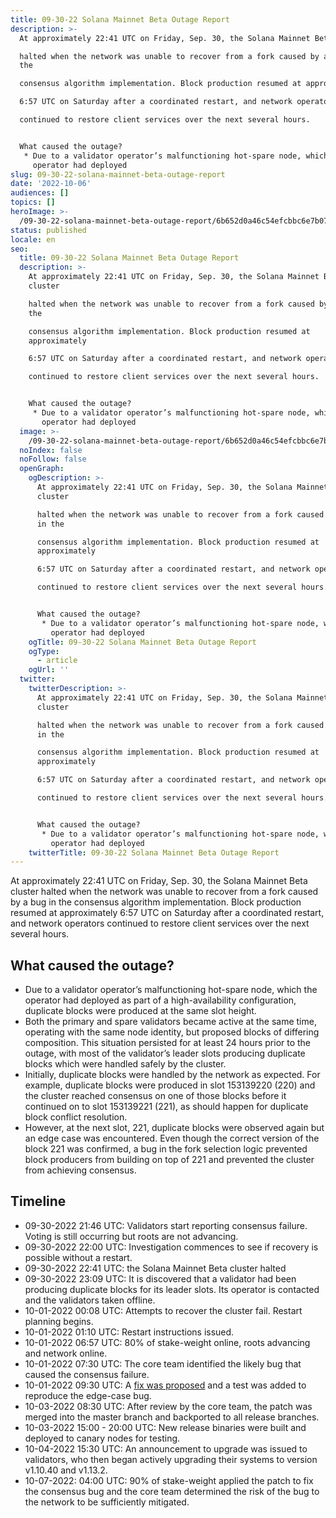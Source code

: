```yaml
---
title: 09-30-22 Solana Mainnet Beta Outage Report
description: >-
  At approximately 22:41 UTC on Friday, Sep. 30, the Solana Mainnet Beta cluster

  halted when the network was unable to recover from a fork caused by a bug in
  the

  consensus algorithm implementation. Block production resumed at approximately

  6:57 UTC on Saturday after a coordinated restart, and network operators

  continued to restore client services over the next several hours.


  What caused the outage?
   * Due to a validator operator’s malfunctioning hot-spare node, which the
     operator had deployed 
slug: 09-30-22-solana-mainnet-beta-outage-report
date: '2022-10-06'
audiences: []
topics: []
heroImage: >-
  /09-30-22-solana-mainnet-beta-outage-report/6b652d0a46c54efcbbc6e7b071e58ee4.jpg
status: published
locale: en
seo:
  title: 09-30-22 Solana Mainnet Beta Outage Report
  description: >-
    At approximately 22:41 UTC on Friday, Sep. 30, the Solana Mainnet Beta
    cluster

    halted when the network was unable to recover from a fork caused by a bug in
    the

    consensus algorithm implementation. Block production resumed at
    approximately

    6:57 UTC on Saturday after a coordinated restart, and network operators

    continued to restore client services over the next several hours.


    What caused the outage?
     * Due to a validator operator’s malfunctioning hot-spare node, which the
       operator had deployed 
  image: >-
    /09-30-22-solana-mainnet-beta-outage-report/6b652d0a46c54efcbbc6e7b071e58ee4.jpg
  noIndex: false
  noFollow: false
  openGraph:
    ogDescription: >-
      At approximately 22:41 UTC on Friday, Sep. 30, the Solana Mainnet Beta
      cluster

      halted when the network was unable to recover from a fork caused by a bug
      in the

      consensus algorithm implementation. Block production resumed at
      approximately

      6:57 UTC on Saturday after a coordinated restart, and network operators

      continued to restore client services over the next several hours.


      What caused the outage?
       * Due to a validator operator’s malfunctioning hot-spare node, which the
         operator had deployed 
    ogTitle: 09-30-22 Solana Mainnet Beta Outage Report
    ogType:
      - article
    ogUrl: ''
  twitter:
    twitterDescription: >-
      At approximately 22:41 UTC on Friday, Sep. 30, the Solana Mainnet Beta
      cluster

      halted when the network was unable to recover from a fork caused by a bug
      in the

      consensus algorithm implementation. Block production resumed at
      approximately

      6:57 UTC on Saturday after a coordinated restart, and network operators

      continued to restore client services over the next several hours.


      What caused the outage?
       * Due to a validator operator’s malfunctioning hot-spare node, which the
         operator had deployed 
    twitterTitle: 09-30-22 Solana Mainnet Beta Outage Report
---
```


At approximately 22:41 UTC on Friday, Sep. 30, the Solana Mainnet Beta cluster halted when the network was unable to recover from a fork caused by a bug in the consensus algorithm implementation. Block production resumed at approximately 6:57 UTC on Saturday after a coordinated restart, and network operators continued to restore client services over the next several hours.

## **What caused the outage?**

-   Due to a validator operator’s malfunctioning hot-spare node, which the operator had deployed as part of a high-availability configuration, duplicate blocks were produced at the same slot height.
-   Both the primary and spare validators became active at the same time, operating with the same node identity, but proposed blocks of differing composition. This situation persisted for at least 24 hours prior to the outage, with most of the validator’s leader slots producing duplicate blocks which were handled safely by the cluster.
-   Initially, duplicate blocks were handled by the network as expected. For example, duplicate blocks were produced in slot 153139220 (220) and the cluster reached consensus on one of those blocks before it continued on to slot 153139221 (221), as should happen for duplicate block conflict resolution.
-   However, at the next slot, 221, duplicate blocks were observed again but an edge case was encountered. Even though the correct version of the block 221 was confirmed, a bug in the fork selection logic prevented block producers from building on top of 221 and prevented the cluster from achieving consensus.

## **Timeline**

-   09-30-2022 21:46 UTC: Validators start reporting consensus failure. Voting is still occurring but roots are not advancing.
-   09-30-2022 22:00 UTC: Investigation commences to see if recovery is possible without a restart.
-   09-30-2022 22:41 UTC: the Solana Mainnet Beta cluster halted
-   09-30-2022 23:09 UTC: It is discovered that a validator had been producing duplicate blocks for its leader slots. Its operator is contacted and the validators taken offline.
-   10-01-2022 00:08 UTC: Attempts to recover the cluster fail. Restart planning begins.
-   10-01-2022 01:10 UTC: Restart instructions issued.
-   10-01-2022 06:57 UTC: 80% of stake-weight online, roots advancing and network online.
-   10-01-2022 07:30 UTC: The core team identified the likely bug that caused the consensus failure.
-   10-01-2022 09:30 UTC: A [fix was proposed](https://github.com/solana-labs/solana/pull/28172?ref=solana.ghost.io) and a test was added to reproduce the edge-case bug.
-   10-03-2022 08:30 UTC: After review by the core team, the patch was merged into the master branch and backported to all release branches.
-   10-03-2022 15:00 - 20:00 UTC: New release binaries were built and deployed to canary nodes for testing.
-   10-04-2022 15:30 UTC: An announcement to upgrade was issued to validators, who then began actively upgrading their systems to version v1.10.40 and v1.13.2.
-   10-07-2022: 04:00 UTC: 90% of stake-weight applied the patch to fix the consensus bug and the core team determined the risk of the bug to the network to be sufficiently mitigated.
